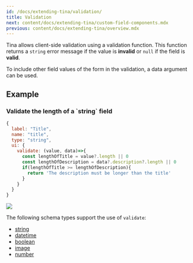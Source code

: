 ```yaml
---
id: /docs/extending-tina/validation/
title: Validation
next: content/docs/extending-tina/custom-field-components.mdx
previous: content/docs/extending-tina/overview.mdx
---
```


Tina allows client-side validation using a validation function. This function returns a `string` error message if the value is **invalid** or `null` if the field is **valid**.

To include other field values of the form in the validation, a data argument can be used.

## Example

### Validate the length of a \`string\` field

```javascript
{
  label: "Title",
  name: "title",
  type: "string",
  ui: {
    validate: (value, data)=>{
      const lengthOfTitle = value?.length || 0
      const lengthOfDescription = data?.description?.length || 0
      if(lengthOfTitle >= lengthOfDescription){
        return 'The description must be longer than the title'
      }
    }
  }
}
```

![](/img/docs/extending-tina/invalid1_fbnwh1.png)

The following schema types support the use of `validate`:

* [string](/docs/reference/types/string/)
* [datetime](/docs/reference/types/datetime/)
* [boolean](/docs/reference/types/boolean/)
* [image](/docs/reference/types/image/)
* [number](/docs/reference/types/number/)

